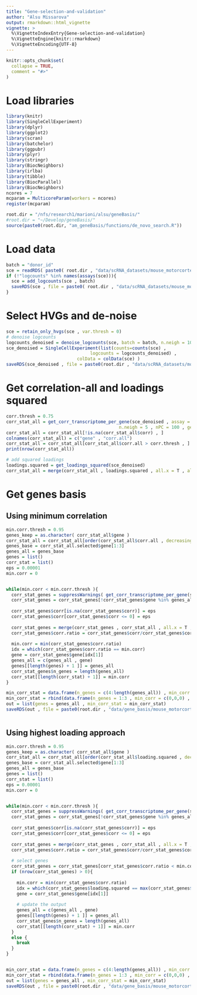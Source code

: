 ```yaml
---
title: "Gene-selection-and-validation"
author: "Alsu Missarova"
output: rmarkdown::html_vignette
vignette: >
  %\VignetteIndexEntry{Gene-selection-and-validation}
  %\VignetteEngine{knitr::rmarkdown}
  %\VignetteEncoding{UTF-8}
---
```


```r
knitr::opts_chunk$set(
  collapse = TRUE,
  comment = "#>"
)
```

# Load libraries

```r

library(knitr)
library(SingleCellExperiment)
library(dplyr)
library(ggplot2)
library(scran)
library(batchelor)
library(ggpubr)
library(plyr)
library(stringr)
library(BiocNeighbors)
library(irlba)
library(tibble)
library(BiocParallel)
library(BiocNeighbors)
ncores = 7
mcparam = MulticoreParam(workers = ncores)
register(mcparam)

root.dir = "/nfs/research1/marioni/alsu/geneBasis/"
#root.dir = "~/Develop/geneBasis/"
source(paste0(root.dir, "am_geneBasis/functions/de_novo_search.R"))

```

# Load data

```r

batch = "donor_id"
sce = readRDS( paste0( root.dir , "data/scRNA_datasets/mouse_motorcortex/mouse_motorcortex.rds"))
if (!"logcounts" %in% names(assays(sce))){
  sce = add_logcounts(sce , batch)
  saveRDS(sce , file = paste0( root.dir , "data/scRNA_datasets/mouse_motorcortex/mouse_motorcortex.rds") )
}


```

# Select HVGs and de-noise

```r


sce = retain_only_hvgs(sce , var.thresh = 0)
# denoise logcounts
logcounts_denoised = denoise_logcounts(sce, batch = batch, n.neigh = 10, nPC = 100)
sce_denoised = SingleCellExperiment(list(counts=counts(sce) , 
                                logcounts = logcounts_denoised) , 
                           colData = colData(sce) )
saveRDS(sce_denoised , file = paste0(root.dir , "data/scRNA_datasets/mouse_motorcortex/mouse_motorcortex__denoised.Rds"))


```

# Get correlation-all and loadings squared

```r


corr.thresh = 0.75
corr_stat_all = get_corr_transcriptome_per_gene(sce_denoised , assay = "logcounts", genes = rownames(sce_denoised), batch = batch ,
                                           n.neigh = 5 , nPC = 100 , genes.predict = rownames(sce_denoised) , method = "spearman")
corr_stat_all = corr_stat_all[!is.na(corr_stat_all$corr) , ]
colnames(corr_stat_all) = c("gene" , "corr.all")
corr_stat_all = corr_stat_all[corr_stat_all$corr.all > corr.thresh , ]
print(nrow(corr_stat_all))

# add squared loadings
loadings.squared = get_loadings_squared(sce_denoised)
corr_stat_all = merge(corr_stat_all , loadings.squared , all.x = T , all.y = F)


```

# Get genes basis

## Using minimum correlation

```r


min.corr.thresh = 0.95
genes_keep = as.character( corr_stat_all$gene )
corr_stat_all = corr_stat_all[order(corr_stat_all$corr.all , decreasing = T) , ]
genes_base = corr_stat_all.selected$gene[1:3]
genes_all = genes_base
genes = list()
corr_stat = list()
eps = 0.00001
min.corr = 0


while(min.corr < min.corr.thresh ){
  corr_stat_genes = suppressWarnings( get_corr_transcriptome_per_gene(sce_denoised , assay = "logcounts" , genes = genes_all , batch = NULL, n.neigh = 5 , nPC = length(genes_all) - 1 , genes.predict = genes_keep , method = "spearman"))
  corr_stat_genes = corr_stat_genes[!corr_stat_genes$gene %in% genes_all , ]
  
  corr_stat_genes$corr[is.na(corr_stat_genes$corr)] = eps
  corr_stat_genes$corr[corr_stat_genes$corr <= 0] = eps
  
  corr_stat_genes = merge(corr_stat_genes , corr_stat_all , all.x = T , all.y = F)
  corr_stat_genes$corr.ratio = corr_stat_genes$corr/corr_stat_genes$corr.all
  
  min.corr = min(corr_stat_genes$corr.ratio)
  idx = which(corr_stat_genes$corr.ratio == min.corr)
  gene = corr_stat_genes$gene[idx[1]]
  genes_all = c(genes_all , gene)
  genes[[length(genes) + 1 ]] = genes_all
  corr_stat_genes$n_genes = length(genes_all)
  corr_stat[[length(corr_stat) + 1]] = min.corr
}

min_corr_stat = data.frame(n_genes = c(4:length(genes_all)) , min_corr = unlist(corr_stat) , gene = genes_all[4:length(genes_all)])
min_corr_stat = rbind(data.frame(n_genes = 1:3 , min_corr = c(0,0,0) , gene = genes_all[1:3]) , min_corr_stat)
out = list(genes = genes_all , min_corr_stat = min_corr_stat)
saveRDS(out , file = paste0(root.dir , "data/gene_basis/mouse_motorcortex/mouse_motorcortex__minCorr_selection.Rds"))



```

##  Using highest loading approach

```r


min.corr.thresh = 0.95
genes_keep = as.character( corr_stat_all$gene )
corr_stat_all = corr_stat_all[order(corr_stat_all$loading.squared , decreasing = T) , ]
genes_base = corr_stat_all.selected$gene[1:3]
genes_all = genes_base
genes = list()
corr_stat = list()
eps = 0.00001
min.corr = 0


while(min.corr < min.corr.thresh ){
  corr_stat_genes = suppressWarnings( get_corr_transcriptome_per_gene(sce_denoised , assay = "logcounts" , genes = genes_all , batch = NULL, n.neigh = 5 , nPC = length(genes_all) - 1 , genes.predict = genes_keep , method = "spearman"))
  corr_stat_genes = corr_stat_genes[!corr_stat_genes$gene %in% genes_all , ]
  
  corr_stat_genes$corr[is.na(corr_stat_genes$corr)] = eps
  corr_stat_genes$corr[corr_stat_genes$corr <= 0] = eps
  
  corr_stat_genes = merge(corr_stat_genes , corr_stat_all , all.x = T , all.y = F)
  corr_stat_genes$corr.ratio = corr_stat_genes$corr/corr_stat_genes$corr.all
  
  # select genes
  corr_stat_genes = corr_stat_genes[corr_stat_genes$corr.ratio < min.corr.thresh , ]
  if (nrow(corr_stat_genes) > 0){
    
    min.corr = min(corr_stat_genes$corr.ratio)
    idx = which(corr_stat_genes$loading.squared == max(corr_stat_genes$loading.squared))
    gene = corr_stat_genes$gene[idx[1]]
    
    # update the output
    genes_all = c(genes_all , gene)
    genes[[length(genes) + 1 ]] = genes_all
    corr_stat_genes$n_genes = length(genes_all)
    corr_stat[[length(corr_stat) + 1]] = min.corr
  }
  else {
    break
  }
}


min_corr_stat = data.frame(n_genes = c(4:length(genes_all)) , min_corr = unlist(corr_stat) , gene = genes_all[4:length(genes_all)])
min_corr_stat = rbind(data.frame(n_genes = 1:3 , min_corr = c(0,0,0) , gene = genes_all[1:3]) , min_corr_stat)
out = list(genes = genes_all , min_corr_stat = min_corr_stat)
saveRDS(out , file = paste0(root.dir , "data/gene_basis/mouse_motorcortex/mouse_motorcortex__maxLoading_selection.Rds"))


```



